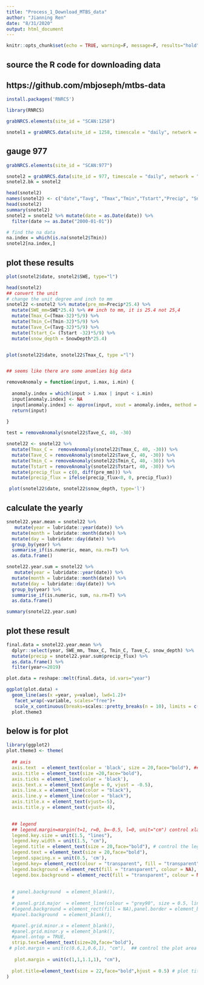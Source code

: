 ```yaml
---
title: "Process_1_Download_MTBS_data"
author: "Jianning Ren"
date: "8/31/2020"
output: html_document
---
```


```r
knitr::opts_chunk$set(echo = TRUE, warning=F, message=F, results="hold", fig.width=14, fig.height=10)
```

## source the R code for downloading data
## https://github.com/mbjoseph/mtbs-data



```r

install.packages('RNRCS')

library(RNRCS)

```


```r
grabNRCS.elements(site_id = "SCAN:1258")

snotel1 = grabNRCS.data(site_id = 1258, timescale = "daily", network = "SNTL", DayBgn = '2014-07-01', DayEnd = '2020-12-01')

```


## gauge 977

```r

grabNRCS.elements(site_id = "SCAN:977")

snotel2 = grabNRCS.data(site_id = 977, timescale = "daily", network = "SNTL", DayBgn = '1999-07-01', DayEnd = '2020-12-01')
snotel2.bk = snotel2

```


```r

head(snotel2)
names(snotel2) <- c("date","Tavg", "Tmax","Tmin","Tstart","Precip", "SnowDepth","SWE")
head(snotel2)
summary(snotel2)
snotel2 = snotel2 %>% mutate(date = as.Date(date)) %>% 
  filter(date >= as.Date("2000-01-01"))

# find the na data
na.index = which(is.na(snotel2$Tmin))
snotel2[na.index,]

```

## plot these results

```r

plot(snotel2$date, snotel2$SWE, type="l")

head(snotel2)
## convert the unit
# change the unit degree and inch to mm
snotel22 <-snotel2 %>% mutate(pre_mm=Precip*25.4) %>%
  mutate(SWE_mm=SWE*25.4) %>% ## inch to mm, it is 25.4 not 25,4
  mutate(Tmax_C=(Tmax-32)*5/9) %>%
  mutate(Tmin_C=(Tmin-32)*5/9) %>%
  mutate(Tave_C=(Tavg-32)*5/9) %>% 
  mutate(Tstart_C= (Tstart -32)*5/9) %>% 
  mutate(snow_depth = SnowDepth*25.4)


plot(snotel22$date, snotel22$Tmax_C, type ="l")


## seems like there are some anomlies big data

removeAnomaly = function(input, i.max, i.min) {
  
  anomaly.index = which(input > i.max | input < i.min)
  input[anomaly.index] <- NA
  input[anomaly.index] <- approx(input, xout = anomaly.index, method = "linear")$y
  return(input)
  
}

test = removeAnomaly(snotel22$Tave_C, 40, -30)

snotel22 <- snotel22 %>% 
  mutate(Tmax_C =  removeAnomaly(snotel22$Tmax_C, 40, -30)) %>% 
  mutate(Tave_C = removeAnomaly(snotel22$Tave_C, 40, -30)) %>% 
  mutate(Tmin_C = removeAnomaly(snotel22$Tmin_C, 40, -30)) %>% 
  mutate(Tstart = removeAnomaly(snotel22$Tstart, 40, -30)) %>% 
  mutate(precip_flux = c(0, diff(pre_mm))) %>% 
  mutate(precip_flux = ifelse(precip_flux<0, 0, precip_flux))

 plot(snotel22$date, snotel22$snow_depth, type='l')

```


## calculate the yearly

```r

snotel22.year.mean = snotel22 %>% 
   mutate(year = lubridate::year(date)) %>% 
  mutate(month = lubridate::month(date)) %>% 
  mutate(day = lubridate::day(date)) %>% 
  group_by(year) %>% 
  summarise_if(is.numeric, mean, na.rm=T) %>% 
  as.data.frame()

snotel22.year.sum = snotel22 %>% 
   mutate(year = lubridate::year(date)) %>% 
  mutate(month = lubridate::month(date)) %>% 
  mutate(day = lubridate::day(date)) %>% 
  group_by(year) %>% 
  summarise_if(is.numeric, sum, na.rm=T) %>% 
  as.data.frame()

summary(snotel22.year.sum)


```


## plot these result

```r
final.data = snotel22.year.mean %>% 
  dplyr::select(year, SWE_mm, Tmax_C, Tmin_C, Tave_C, snow_depth) %>% 
  mutate(precip = snotel22.year.sum$precip_flux) %>% 
  as.data.frame() %>% 
  filter(year<=2019)

plot.data = reshape::melt(final.data, id.vars="year")

ggplot(plot.data) +
  geom_line(aes(x =year, y=value), lwd=1.2)+
   facet_wrap(~variable, scales="free")+
   scale_x_continuous(breaks=scales::pretty_breaks(n = 10), limits = c(2000, 2020))+
  plot.theme3

```




## below is for plot


```r

library(ggplot2)
plot.theme3 <- theme(
  
  ## axis
  axis.text  = element_text(color = 'black', size = 20,face="bold"), ## control the axis numbers
  axis.title = element_text(size =20,face="bold"),
  axis.ticks = element_line(color = 'black'),
  axis.text.x = element_text(angle = 0, vjust = -0.5),
  axis.line.x = element_line(color = "black"),
  axis.line.y = element_line(color = "black"),
  axis.title.x = element_text(vjust=-5),
  axis.title.y = element_text(vjust= 4),
  

  ## legend
  ## legend.margin=margin(t=1, r=0, b=-0.5, l=0, unit="cm") control xlab and legend spacing
  legend.key.size = unit(1.5, "lines"),
  legend.key.width = unit(1.5, "cm"),
  legend.title = element_text(size = 20,face="bold"), # control the legend
  legend.text = element_text(size = 20,face="bold"),
  legend.spacing.x = unit(0.5, 'cm'),
  legend.key= element_rect(colour = "transparent", fill = "transparent"),
  legend.background = element_rect(fill = "transparent", colour = NA),
  legend.box.background = element_rect(fill = "transparent", colour = NA), ## this the control??
  
  
  # panel.background  = element_blank(),
  # 
  # panel.grid.major  = element_line(colour = "grey90", size = 0.5, linetype = 'dashed'),
  #legend.background = element_rect(fill = NA),panel.border = element_blank(),
  #panel.background  = element_blank(),

  #panel.grid.minor.x = element_blank(),
  #panel.grid.minor.y = element_blank(),
  #panel.ontop = TRUE,
  strip.text=element_text(size=20,face="bold"),
 # plot.margin = unit(c(0.6,1,0.6,1), "cm"),  ## control the plot area margin 1 is bottom, left, top, right
   
   plot.margin = unit(c(1,1,1.1,1), "cm"),
  
  plot.title=element_text(size = 22,face="bold",hjust = 0.5) # plot title
)

```